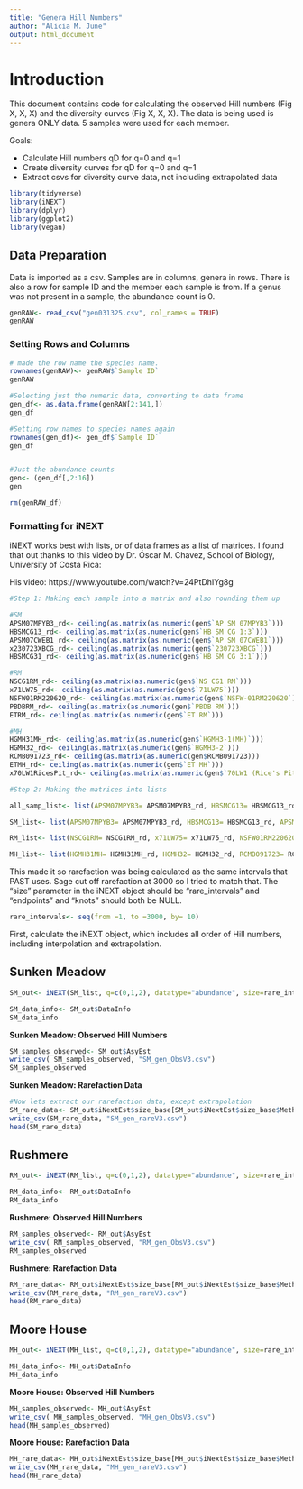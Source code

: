```yaml
---
title: "Genera Hill Numbers"
author: "Alicia M. June"
output: html_document
---
```

# Introduction

This document contains code for calculating the observed Hill numbers (Fig X, X, X) and the diversity curves (Fig X, X, X). The data is being used is genera ONLY data. 5 samples were used for each member.

Goals:

* Calculate Hill numbers qD for q=0 and q=1
* Create diversity curves for qD for q=0 and q=1
* Extract csvs for diversity curve data, not including extrapolated data

```r
library(tidyverse)
library(iNEXT)
library(dplyr)
library(ggplot2)
library(vegan)
```

## Data Preparation
Data is imported as a csv. Samples are in columns, genera in rows. There is also a row for sample ID and the member each sample is from. If a genus was not present in a sample, the abundance count is 0.

```r
genRAW<- read_csv("gen031325.csv", col_names = TRUE)
genRAW
```

### Setting Rows and Columns
```r

# made the row name the species name. 
rownames(genRAW)<- genRAW$`Sample ID`
genRAW

#Selecting just the numeric data, converting to data frame
gen_df<- as.data.frame(genRAW[2:141,])
gen_df

#Setting row names to species names again
rownames(gen_df)<- gen_df$`Sample ID`
gen_df


#Just the abundance counts
gen<- (gen_df[,2:16])
gen

rm(genRAW_df)
```


### Formatting for iNEXT
iNEXT works best with lists, or of data frames as a list of matrices. I found that out thanks to this video by
Dr. Óscar M. Chavez, School of Biology, University of Costa Rica:

His video: https://www.youtube.com/watch?v=24PtDhIYg8g

```r
#Step 1: Making each sample into a matrix and also rounding them up

#SM
APSM07MPYB3_rd<- ceiling(as.matrix(as.numeric(gen$`AP SM 07MPYB3`)))
HBSMCG13_rd<- ceiling(as.matrix(as.numeric(gen$`HB SM CG 1:3`)))
APSM07CWEB1_rd<- ceiling(as.matrix(as.numeric(gen$`AP SM 07CWEB1`)))
x230723XBCG_rd<- ceiling(as.matrix(as.numeric(gen$`230723XBCG`)))
HBSMCG31_rd<- ceiling(as.matrix(as.numeric(gen$`HB SM CG 3:1`)))

#RM
NSCG1RM_rd<- ceiling(as.matrix(as.numeric(gen$`NS CG1 RM`)))
x71LW75_rd<- ceiling(as.matrix(as.numeric(gen$`71LW75`)))
NSFW01RM220620_rd<- ceiling(as.matrix(as.numeric(gen$`NSFW-01RM220620`)))
PBDBRM_rd<- ceiling(as.matrix(as.numeric(gen$`PBDB RM`)))
ETRM_rd<- ceiling(as.matrix(as.numeric(gen$`ET RM`)))

#MH
HGMH31MH_rd<- ceiling(as.matrix(as.numeric(gen$`HGMH3-1(MH)`)))
HGMH32_rd<- ceiling(as.matrix(as.numeric(gen$`HGMH3-2`)))
RCMB091723_rd<- ceiling(as.matrix(as.numeric(gen$RCMB091723)))
ETMH_rd<- ceiling(as.matrix(as.numeric(gen$`ET MH`)))
x70LW1RicesPit_rd<- ceiling(as.matrix(as.numeric(gen$`70LW1 (Rice's Pit)`)))

#Step 2: Making the matrices into lists

all_samp_list<- list(APSM07MPYB3= APSM07MPYB3_rd, HBSMCG13= HBSMCG13_rd, APSM07CWEB1= APSM07CWEB1_rd, x230723XBCG= x230723XBCG_rd, HBSMCG31= HBSMCG31_rd, NSCG1RM= NSCG1RM_rd, x71LW75= x71LW75_rd, NSFW01RM220620= NSFW01RM220620_rd, PBDBRM= PBDBRM_rd, ETRM= ETRM_rd, HGMH31MH= HGMH31MH_rd, HGMH32= HGMH32_rd, RCMB091723= RCMB091723_rd,ETMH=ETMH_rd, x70LW1RicesPit= x70LW1RicesPit_rd)

SM_list<- list(APSM07MPYB3= APSM07MPYB3_rd, HBSMCG13= HBSMCG13_rd, APSM07CWEB1= APSM07CWEB1_rd, x230723XBCG= x230723XBCG_rd,  HBSMCG31= HBSMCG31_rd)

RM_list<- list(NSCG1RM= NSCG1RM_rd, x71LW75= x71LW75_rd, NSFW01RM220620= NSFW01RM220620_rd, PBDBRM= PBDBRM_rd,ETRM= ETRM_rd)

MH_list<- list(HGMH31MH= HGMH31MH_rd, HGMH32= HGMH32_rd, RCMB091723= RCMB091723_rd, ETMH=ETMH_rd, x70LW1RicesPit= x70LW1RicesPit_rd)

```


This made it so rarefaction was being calculated as the same intervals that PAST uses. Sage cut off rarefaction at 3000 so I tried to match that. The "size" parameter in the iNEXT object should be "rare_intervals" and "endpoints" and "knots" should both be NULL.

```r
rare_intervals<- seq(from =1, to =3000, by= 10)
```


First, calculate the iNEXT object, which includes all order of Hill numbers, including interpolation and
extrapolation.

## Sunken Meadow
```r
SM_out<- iNEXT(SM_list, q=c(0,1,2), datatype="abundance", size=rare_intervals, endpoint=NULL, knots=NULL, se=TRUE, conf=0.95, nboot=1000)

SM_data_info<- SM_out$DataInfo
SM_data_info
```

**Sunken Meadow: Observed Hill Numbers**
```r
SM_samples_observed<- SM_out$AsyEst
write_csv( SM_samples_observed, "SM_gen_ObsV3.csv")
SM_samples_observed
```

**Sunken Meadow: Rarefaction Data**
```r
#Now lets extract our rarefaction data, except extrapolation
SM_rare_data<- SM_out$iNextEst$size_base[SM_out$iNextEst$size_base$Method != "Extrapolation", ]
write_csv(SM_rare_data, "SM_gen_rareV3.csv")
head(SM_rare_data)
```

## Rushmere
```r
RM_out<- iNEXT(RM_list, q=c(0,1,2), datatype="abundance", size=rare_intervals, endpoint=NULL, knots=NULL, se=TRUE, conf=0.95, nboot=1000)

RM_data_info<- RM_out$DataInfo
RM_data_info
```

**Rushmere: Observed Hill Numbers**
```r

RM_samples_observed<- RM_out$AsyEst
write_csv( RM_samples_observed, "RM_gen_ObsV3.csv")
RM_samples_observed
```

**Rushmere: Rarefaction Data**
```r
RM_rare_data<- RM_out$iNextEst$size_base[RM_out$iNextEst$size_base$Method != "Extrapolation", ]
write_csv(RM_rare_data, "RM_gen_rareV3.csv")
head(RM_rare_data)

```

## Moore House
```r
MH_out<- iNEXT(MH_list, q=c(0,1,2), datatype="abundance", size=rare_intervals, endpoint=NULL, knots=NULL, se=TRUE, conf=0.95, nboot=1000)

MH_data_info<- MH_out$DataInfo
MH_data_info
```

**Moore House: Observed Hill Numbers**
```r
MH_samples_observed<- MH_out$AsyEst
write_csv( MH_samples_observed, "MH_gen_ObsV3.csv")
head(MH_samples_observed)
```

**Moore House: Rarefaction Data**
```r
MH_rare_data<- MH_out$iNextEst$size_base[MH_out$iNextEst$size_base$Method != "Extrapolation", ]
write_csv(MH_rare_data, "MH_gen_rareV3.csv")
head(MH_rare_data)
```

